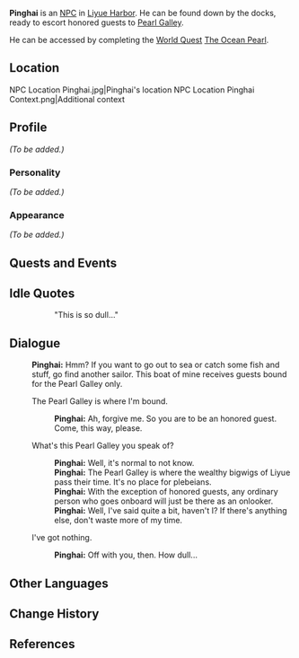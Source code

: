 {{Meta
<!-- REMOVE THIS TEMPLATE AFTER ADDING MISSING INFO -->
|missing_NPC_profile  = yes
}}
{{Character Infobox
|image            = NPC Pinghai.png
|type             = NPC
|region           = Liyue
|title            = Boatman
|voiceEN          = [https://michaelschwal.be/ Michael Schwalbe]<ref name="Michael Schwalbe">Twitter: [https://twitter.com/WhatHeSaidVO/status/1371242120258809857 EN VA Self Announcement]</ref>
}}
'''Pinghai''' is an [[NPC]] in [[Liyue Harbor]]. He can be found down by the docks, ready to escort honored guests to [[Pearl Galley]].

He can be accessed by completing the [[World Quest]] [[The Ocean Pearl]].

==Location==
<gallery>
NPC Location Pinghai.jpg|Pinghai's location
NPC Location Pinghai Context.png|Additional context
</gallery>

==Profile==
<!-- detailed story/lore information goes here -->
''(To be added.)''

===Personality===
''(To be added.)''

===Appearance===
''(To be added.)''

==Quests and Events==
{{Quests and Events}}

==Idle Quotes==
{{Dialogue start}}
:: {{A|VO Pinghai 01.ogg}} "This is so dull..."
{{Dialogue end}}

==Dialogue==
{{Dialogue start}}
:'''Pinghai:''' Hmm? If you want to go out to sea or catch some fish and stuff, go find another sailor. This boat of mine receives guests bound for the Pearl Galley only.
:{{DIcon}} The Pearl Galley is where I'm bound.
::'''Pinghai:''' Ah, forgive me. So you are to be an honored guest. Come, this way, please.
:{{DIcon}} What's this Pearl Galley you speak of?
::'''Pinghai:''' Well, it's normal to not know.
::'''Pinghai:''' The Pearl Galley is where the wealthy bigwigs of Liyue pass their time. It's no place for plebeians.
::'''Pinghai:''' With the exception of honored guests, any ordinary person who goes onboard will just be there as an onlooker.
::'''Pinghai:''' Well, I've said quite a bit, haven't I? If there's anything else, don't waste more of my time.
:{{DIcon}} I've got nothing.
::'''Pinghai:''' Off with you, then. How dull...
{{Dialogue end}}

==Other Languages==
{{Other Languages
|default_hidden = 1
|en      = Pinghai
|zhs     = 平海
|zhs_rm  = Pínghǎi
|zht     = 平海
|zht_rm  = Pínghǎi
|ja      = 平海
|ja_rm   = Heikai{{Assumed}}
|ko      = 평해
|ko_rm   = Pyeonghae
|es      = Pinghai
|fr      = Pinghai
|ru      = Пин Хай
|th      = Pinghai
|vi      = Pinghai
|de      = Pinghai
|id      = Pinghai
|pt      = Pinghai
|tr      = Pinghai
|it      = Pinghai
}}

==Change History==
{{Change History|1.0}}

==References==
{{Reflist}}